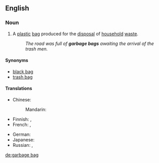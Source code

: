==English==

===Noun===
{{en-noun|head=[[garbage]] [[bag]]}}

# A [[plastic]] [[bag]] produced for the [[disposal]] of [[household]] [[waste]].
#: ''The road was full of '''garbage bags''' awaiting the arrival of the trash men.''

====Synonyms====
* [[black bag]]
* [[trash bag]]

====Translations====
{{trans-top|plastic bag for the disposal of household waste}}
* Chinese:
*: Mandarin: {{t|cmn|垃圾袋|tr=lājīdài, lèsèdài|sc=Hani}}
* Finnish: {{t|fi|roskapussi}} {{qualifier|small}}, {{t|fi|roskasäkki}} {{qualifier|large}}
* French: {{t|fr|sac poubelle|m}}, {{t|fr|sac à ordures|m}}
{{trans-mid}}
* German: {{t|de|Müllbeutel|m}}
* Japanese: {{t|ja|ごみ袋|tr=gomi-bukuro|sc=Jpan}}
* Russian: {{tø|ru|[[мусорный]] [[мешок]]|m|tr=músornyj mešók|sc=Cyrl}}, {{tø|ru|[[мешок]] [[для]] [[мусор|мусора]]|m|tr=mešók dlja músora|sc=Cyrl}}
{{trans-bottom}}

[[de:garbage bag]]
